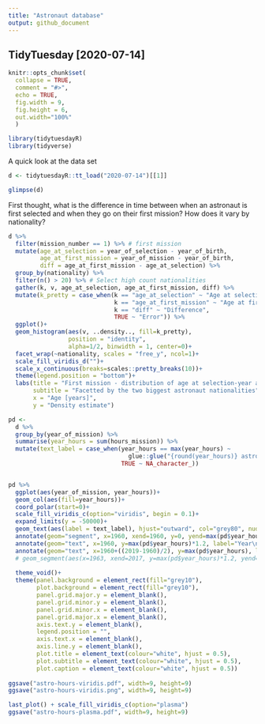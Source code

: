 ```yaml
---
title: "Astronaut database"
output: github_document
---
```

## TidyTuesday [2020-07-14]
```r
knitr::opts_chunk$set(
  collapse = TRUE,
  comment = "#>",
  echo = TRUE, 
  fig.width = 9,
  fig.height = 6,
  out.width="100%"
  )
```

```r
library(tidytuesdayR)
library(tidyverse)
```

A quick look at the data set
```r
d <- tidytuesdayR::tt_load("2020-07-14")[[1]]
```

```r
glimpse(d)
```

First thought, what is the difference in time between when an astronaut is first selected and when they go on their first mission? How does it vary by nationality?
```r
d %>% 
  filter(mission_number == 1) %>% # first mission
  mutate(age_at_selection = year_of_selection - year_of_birth,
         age_at_first_mission = year_of_mission - year_of_birth,
         diff = age_at_first_mission - age_at_selection) %>% 
  group_by(nationality) %>% 
  filter(n() > 20) %>% # Select high count nationalities
  gather(k, v, age_at_selection, age_at_first_mission, diff) %>% 
  mutate(k_pretty = case_when(k == "age_at_selection" ~ "Age at selection year",
                              k == "age_at_first_mission" ~ "Age at first mission",
                              k == "diff" ~ "Difference",
                              TRUE ~ "Error")) %>% 
  ggplot()+
  geom_histogram(aes(v, ..density.., fill=k_pretty), 
                 position = "identity", 
                 alpha=1/2, binwidth = 1, center=0)+
  facet_wrap(~nationality, scales = "free_y", ncol=1)+
  scale_fill_viridis_d("")+
  scale_x_continuous(breaks=scales::pretty_breaks(10))+
  theme(legend.position = "bottom")+
  labs(title = "First mission - distribution of age at selection-year and age at mission-year",
       subtitle = "Facetted by the two biggest astronaut nationalities",
       x = "Age [years]",
       y = "Density estimate")
```



```r
pd <-
  d %>% 
  group_by(year_of_mission) %>% 
  summarise(year_hours = sum(hours_mission)) %>% 
  mutate(text_label = case_when(year_hours == max(year_hours) ~ 
                                  glue::glue("{round(year_hours)} astronaut mission hours [{year_of_mission}]"),
                                TRUE ~ NA_character_))


pd %>% 
  ggplot(aes(year_of_mission, year_hours))+
  geom_col(aes(fill=year_hours))+
  coord_polar(start=0)+
  scale_fill_viridis_c(option="viridis", begin = 0.1)+
  expand_limits(y = -50000)+
  geom_text(aes(label = text_label), hjust="outward", col="grey80", nudge_y=8000, size=3)+
  annotate(geom="segment", x=1960, xend=1960, y=0, yend=max(pd$year_hours)*1.1, col="grey80", size=0.1)+
  annotate(geom="text", x=1960, y=max(pd$year_hours)*1.2, label="Year\n[2019 - 1960]", size=3, colour="grey80")+
  annotate(geom="text", x=1960+((2019-1960)/2), y=max(pd$year_hours), label="Total astronaut mission hours by year\n#tidytuesday", size=3, colour="grey60")+
  # geom_segment(aes(x=1963, xend=2017, y=max(pd$year_hours)*1.2, yend=max(pd$year_hours)*1.2), col="white")+
  
  theme_void()+
  theme(panel.background = element_rect(fill="grey10"),
        plot.background = element_rect(fill="grey10"),
        panel.grid.major.y = element_blank(),
        panel.grid.minor.y = element_blank(),
        panel.grid.minor.x = element_blank(),
        panel.grid.major.x = element_blank(),
        axis.text.y = element_blank(),
        legend.position = "",
        axis.text.x = element_blank(),
        axis.line.y = element_blank(),
        plot.title = element_text(colour="white", hjust = 0.5),
        plot.subtitle = element_text(colour="white", hjust = 0.5),
        plot.caption = element_text(colour="white", hjust = 0.5))
  
ggsave("astro-hours-viridis.pdf", width=9, height=9)
ggsave("astro-hours-viridis.png", width=9, height=9)
```

```r
last_plot() + scale_fill_viridis_c(option="plasma")
ggsave("astro-hours-plasma.pdf", width=9, height=9)  
```

